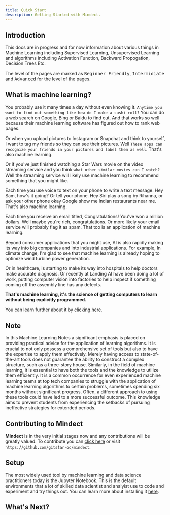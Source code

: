 ```yaml
---
title: Quick Start 
description: Getting Started with Mindect.
---
```



## Introduction

This docs are in progress and for now information about various things in Machine Learning including Supervised Learning, Unsupervised Learning and algorithms including Activation Function, Backward Propogation, Decision Trees Etc.

The level of the pages are  marked as <kbd>Beginner Friendly</kbd>, <kbd>Intermidiate</kbd> and <kbd>Advanced</kbd> for the level of the pages.

## What is machine learning? 
You probably use it many times a day without even knowing it. `Anytime you want to find out something like how do I make a sushi roll?` You can do a web search on Google, Bing or Baidu to find out. And that works so well because their machine learning software has figured out how to rank web pages. 

Or when you upload pictures to Instagram or Snapchat and think to yourself, I want to tag my friends so they can see their pictures. Well `These apps can recognize your friends in your pictures and label them as well`. That's also machine learning. 

Or if you've just finished watching a Star Wars movie on the video streaming service and you think `what other similar movies can I watch?` Well the streaming service will likely use machine learning to recommend something that you might like. 

Each time you use voice to text on your phone to write a text message. 
Hey Sam, how's it going?  Or tell your phone. Hey Siri play a song by Rihanna, or ask your other phone okay Google show me Indian restaurants near me.
That's also machine learning.

Each time you receive an email titled, Congratulations! You've won a million dollars. Well maybe you're rich, congratulations. Or more likely your email service will probably flag it as spam. That too is an application of machine learning. 

Beyond consumer applications that you might use, AI is also rapidly making its way into big companies and into industrial applications. For example, In climate change, I'm glad to see that machine learning is already hoping to optimize wind turbine power generation. 

Or in healthcare, is starting to make its way into hospitals to help doctors make accurate diagnosis. Or recently at Landing AI have been doing a lot of work, putting computer vision into factories to help inspect if something coming off the assembly line has any defects. 

**That's machine learning, it's the science of getting computers to learn without being explicitly programmed.** 

You can learn further about it by [clicking here](/docs/introduction-to-machine-learning).

## Note

In this Machine Learning Notes a significant emphasis is placed on providing practical advice for the application of learning algorithms. It is crucial to not only possess a comprehensive set of tools but also to have the expertise to apply them effectively. Merely having access to state-of-the-art tools does not guarantee the ability to construct a complex structure, such as a three-story house. Similarly, in the field of machine learning, it is essential to have both the tools and the knowledge to utilize them efficiently. It is a common occurrence for even experienced machine learning teams at top tech companies to struggle with the application of machine learning algorithms to certain problems, sometimes spending six months without significant progress. Often, a different approach to using these tools could have led to a more successful outcome. This knowledge aims to prevent students from experiencing the setbacks of pursuing ineffective strategies for extended periods.


## Contributing to Mindect

**Mindect** is in the very initial stages now and any contributions will be greatly valued. To contribute you can [click here](https://github.com/gitstar-oc/mindect) or visit `https://github.com/gitstar-oc/mindect`. 

## Setup 

The most widely used tool by machine learning and data science practitioners today is the Jupyter Notebook. This is the default environments that a lot of skilled data scientist and analyist use to code and experiment and try things out. You can learn more about installing it [here](./sl/jupyter-notebook).


## What's Next? 
<Cards>
  <Card title="Start Learning about Machine Learning" href="/learn/sl/introduction-to-machine-learning" />
  <Card title="Installing Jupyter Notebook" href="/learn/sl/jupyter-notebook" />
</Cards>
